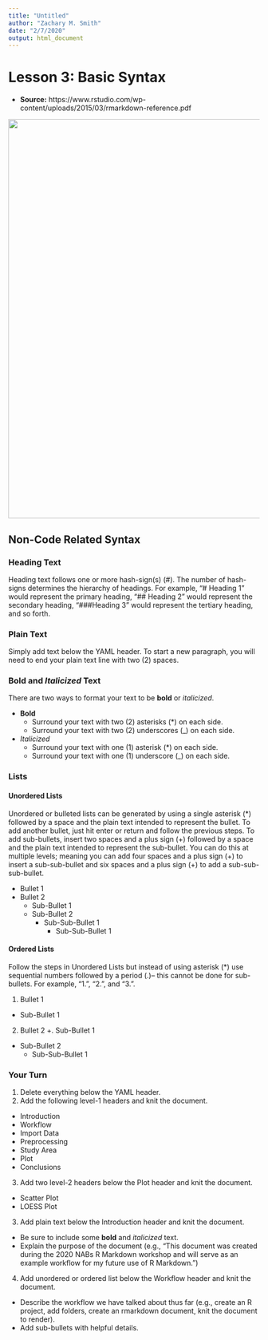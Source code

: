 ```yaml
---
title: "Untitled"
author: "Zachary M. Smith"
date: "2/7/2020"
output: html_document
---
```


# Lesson 3: Basic Syntax

* __Source:__ https://www.rstudio.com/wp-content/uploads/2015/03/rmarkdown-reference.pdf

<center>
![](images/rmarkdown/reference.png){width=800}
</center>

## Non-Code Related Syntax

###	Heading Text

Heading text follows one or more hash-sign(s) (#). The number of hash-signs determines the hierarchy of headings. For example, “# Heading 1” would represent the primary heading, “## Heading 2” would represent the secondary heading, “###Heading 3” would represent the tertiary heading, and so forth.

###	Plain Text

Simply add text below the YAML header. To start a new paragraph, you will need to end your plain text line with two (2) spaces.

### __Bold__ and _Italicized_ Text

There are two ways to format your text to be __bold__ or _italicized_.

* __Bold__
  + Surround your text with two (2) asterisks (*) on each side.
  + Surround your text with two (2) underscores (_) on each side.
* _Italicized_
  + Surround your text with one (1) asterisk (*) on each side.
  + Surround your text with one (1) underscore (_) on each side.
  
### Lists

#### Unordered Lists

Unordered or bulleted lists can be generated by using a single asterisk (*) followed by a space and the plain text intended to represent the bullet. To add another bullet, just hit enter or return and follow the previous steps. To add sub-bullets, insert two spaces and a plus sign (+) followed by a space and the plain text intended to represent the sub-bullet. You can do this at multiple levels; meaning you can add four spaces and a plus sign (+) to insert a sub-sub-bullet and six spaces and a plus sign (+) to add a sub-sub-sub-bullet.

* Bullet 1
* Bullet 2
  + Sub-Bullet 1
  + Sub-Bullet 2
    + Sub-Sub-Bullet 1
      + Sub-Sub-Bullet 1

#### Ordered Lists

Follow the steps in Unordered Lists but instead of using asterisk (*) use sequential numbers followed by a period (.)-- this cannot be done for sub-bullets. For example, "1.", "2.", and "3.". 

1. Bullet 1
  + Sub-Bullet 1
2. Bullet 2
  +. Sub-Bullet 1
  + Sub-Bullet 2
    + Sub-Sub-Bullet 1

    
### Your Turn

1. Delete everything below the YAML header.
2. Add the following level-1 headers and knit the document.
  + Introduction
  + Workflow
  + Import Data
  + Preprocessing
  + Study Area
  + Plot
  + Conclusions
3. Add two level-2 headers below the Plot header and knit the document.
  + Scatter Plot
  + LOESS Plot
3. Add plain text below the Introduction header and knit the document.
  + Be sure to include some __bold__ and _italicized_ text.
  + Explain the purpose of the document (e.g., "This document was created during the 2020 NABs R Markdown workshop and will serve as an example workflow for my future use of R Markdown.")
4. Add unordered or ordered list below the Workflow header and knit the document.
  + Describe the workflow we have talked about thus far (e.g., create an R project, add folders, create an rmarkdown document, knit the document to render).
  + Add sub-bullets with helpful details.


